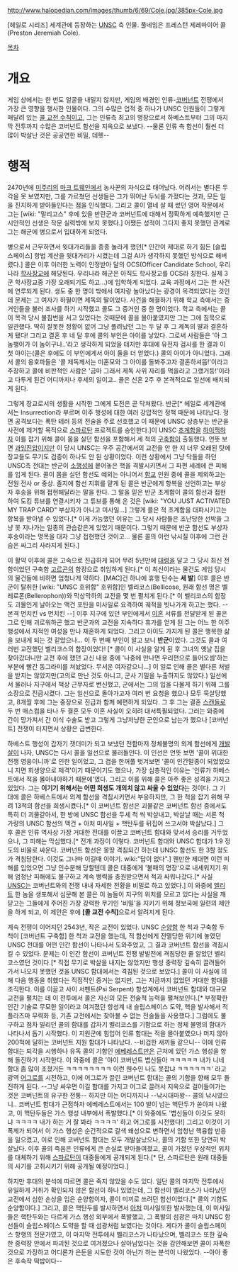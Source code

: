 http://www.halopedian.com/images/thumb/6/69/Cole.jpg/385px-Cole.jpg

[헤일로 시리즈] 세계관에 등장하는 [[UNSC]] 측 인물. 풀네임은 프레스턴 제레마이어 콜(Preston Jeremiah Cole). 

[[목차]]
= 개요 =
게임 상에서는 한 번도 얼굴을 내밀지 않지만, 게임의 배경인 인류-[[코버넌트]] 전쟁에서 가장 큰 영향을 행사한 인물이다. 그의 수많은 업적 중 하나가 UNSC 인원들이 그렇게 매달려 있는 [[콜 교전 수칙]]이고, 그는 인류측 최고의 명장으로서 하베스트부터 그의 마지막 전투까지 수많은 코버넌트 함선을 지옥으로 보냈다. --물론 인류 측 함선이 훨씬 더 많이 박살난 것은 공공연한 비밀, 데헷--

= 행적 =
2470년에 [[미주리]]의 [[마크 트웨인]]에서 농사꾼의 자식으로 태어났다. 어려서는 별다른 두각을 못 보였지만, 그를 가르쳤던 선생들은 그가 뛰어난 두뇌를 가졌다는 것과, 모든 일을 진지하게 받아들인다는 점을 인식했다. 그리고 콜이 열네 살 때 썼던 영어 작문에서 그는 [wiki: "말리고스" 후에 있을 반란군과 코버넌트에 대해서 정확하게 예측했지만 근시안적인 선생은 작문 실력밖에 보지 못했다.] 어쨌든 성적이 그다지 좋지 못했던 관계로 그는 해군에 병으로서 입대하게 되었다.

병으로서 근무하면서 윗대가리들을 종종 놀라게 했던[* 인간이 제대로 하기 힘든 [슬립스페이스] 항법 계산을 윗대가리가 시켰는데 그걸 AI가 생각하지 못했던 방식으로 해버렸다.] 콜은 이후 이러한 노력이 인정받아 달의 OCS(Officer Candidate School, 우리나라 [[학사장교]]에 해당된다. 우리나라 해군은 아직도 학사장교를 OCS라 칭한다. 실제 3군 학사장교중 가장 오래되기도 하고...)에 입학하게 되었다. 교육 과정에서 그는 한 사건에 연루되게 된다. 생도 중 한 명이 밖에서 여자랑 놀아났다는 광경이 목격되었다는 것인데 문제는 그 여자가 하필이면 제독의 딸이었다. 사건을 해결하기 위해 학교 측에서는 증거인들을 불러 조사를 하기 시작했고 콜도 그 증거인 중 한 명이었다. 학교 측에서는 콜이 목격 당시 불침번을 서고 있었다는 것때문에 콜을 몰아붙였지만 그는 그에 침묵으로 일관했다. 딱히 잘못한 정황이 없어 그냥 풀려났던 그는 두 달 후 그 제독의 딸과 결혼하게 됐다! 그리고 결혼 후 네 달 후에 콜의 부인은 아이를 낳았다. 그로써 사람들은 '아 그 놈팽이가 이 놈이구나..'라고 생각하게 되었을 테지만 후대에 유전자 검사를 한 결과 이 첫 아이는(콜은 후에도 이 부인에게서 아이 둘을 더 얻었다.) 콜의 아이가 아니었다. 그래서 콜의 옹호파들은 '콜 제독께서는 미혼모와 그 아이를 돌봐주고자 결혼하셔뜸!'이라고 주장하고 콜에 비판적인 사람은 '금마 그래서 제독 사위 자리를 먹을라고 그랬거등!'이라고 다투게 된건 어디까지나 후세의 일이고.. 콜은 신혼 2주 후 본격적으로 일선에 배치되게 된다.

그렇게 장교로서의 생활을 시작한 그에게 도전은 곧 닥쳐왔다. 반군[* 헤일로 세계관에서는 Insurrection라 부르며 이주 행성에 대한 여러 강압적인 정책 때문에 나타났다. 정면 공격보다는 폭탄 테러 등의 전술을 주로 선호했고 이 때문에 UNSC 상층부는 반군을 사전에 제거할 목적으로 [[스파르탄]] 프로젝트를 승인한다.]이 UNSC [[초계함]]을 [[하이잭]]하자 이를 잡기 위해 콜이 몸을 실던 함선을 포함해서 세 척의 [[구축함]]이 출동했다. 언뜻 보면 [[과잉진압]]이지만 이 당시 UNSC는 우주 공간에서의 교전을 안 한 지 너무 오래된 탓에 장교들도 무기도 검증이 하나도 안 된 상황이었다. 이런 상황에서 그냥 닥돌을 하던 UNSC측 전대는 반군이 [[소행성]]에 뭍어놓은 핵을 격발시키면서 그 파편 세례에 큰 피해를 입게 된다. 콜이 몸을 실던 함선도 예외는 아니어서 [[함교]] 인원 중에 콜을 제외하고는 전원 전사 or 중상. 졸지에 함선 지휘를 맡게 된 콜은 반군에게 항복을 선언하고는 부상자 후송을 위해 접현해달라는 말을 한다. 그 말을 믿은 반군 초계함이 콜의 함선과 접현하여 도킹 튜브를 연결시키자 그 튜브를 통해 온 것은 [wiki: "YOU JUST ACTIVATED MY TRAP CARD" 부상자가 아니고 미사일...] 그렇게 콜은 적 초계함을 대파시키고는 항복을 받아낼 수 있었다.[* 이게 가능했던 이유는 그 당시 사람들은 조난당한 선박을 그냥 못 지나가는 일종의 관습같은게 있었기 때문이다. 그렇기 때문에 반군 함선도 부상자 후송이라는 명목을 대자 그냥 접현했던 것이고... 물론 콜의 이런 낚시질 이후에 그런 관습은 싸그리 사라지게 된다.]

이 활약 이후에 콜은 고속으로 진급하게 되어 무려 5년만에 [[대령]]을 달고 그 당시 최신 전함이었던 구축함 [[고르곤]]의 함장으로 취임하게 된다.[* 이 최신이라는 물건도 게임 당시의 물건들에 비하면 엄청나게 약하다. [MAC]건 하나에 휴행 탄수는 '''세 발'''] 이후 콜은 반군이 탈취한 [wiki: "UNSC 호위함" 호위함]인 벨리코스(Bellicose, 원래 함선 명은 벨레로폰(Bellerophon))와 막상막하의 교전을 몇 번 펼치게 된다.[* 이 벨리코스의 함장도 괴물인게 날아오는 맥건 포탄을 미사일로 요격하여 궤적을 빗나가게 하고는 했다. -- 본격 먼치킨 vs 먼치킨 --] 이후 지구에 있던 부인에게서 [[이혼]] 서류를 전달받게 된 콜은 그로 인해 괴로워하곤 했고 반군과의 교전을 지속하다 휴가를 얻게 된 그는 어느 한 이주 행성에서 지적인 여성을 만나 재혼하게 되었다. 그리고 아이도 가지게 된 콜은 행복한 삶을 보내게 되는 것 같았으나... 이 두 번째 부인이 알고 보니 '''반군'''이었다. 그것도 콜과 여러번 교전했던 벨리코스의 함장이었다! [* 콜이 이 사실을 알게 된 후 그녀의 옛날 집을 찾아갔더니만 교전 후에 했던 교신 내용 중에 '나중에 만나면 우리편으로 들어오셈'하는 부분에 빨간 동그라미를 쳐놨었다. 무서운 여자같으니...] 이 일로 인해 콜은 별다른 처벌을 받지는 않았지만(고의로 만난 것도 아니고, 군사 기밀을 누출하지도 않았다.) 일선에서 물러나 지구에서 책상 근무자로 변신했고, 군에서는 그의 입을 다물게 하기 위해 그를 소장으로 진급시켰다. 그는 일선으로 돌아가고자 여러 번 요청을 했으나 모두 묵살당했고, 8개월 후에 그는 중장으로 진급과 함께 예편하게 되었다. 그 후 그는 결혼 [[스캔들]]로 두 번 매스컴을 타나 두 결혼 모두 이혼 사실이 오히려 대서특필되었다. 그러는 와중에 간이 망가져서 간 이식 수술도 받고 그렇게 그냥저냥한 군인으로 남는가 했으나 [코버넌트] 전쟁이 터지면서 상황은 급변한다.

하베스트 행성이 갑자기 잿더미가 되고 보냈던 전함마저 정체불명의 외계 함선에게 [[개발살]]이 나자, UNSC는 다시 콜을 일선으로 불러들인다. 이 인선은 언뜻 보면 '콜이 위대한 전쟁 영웅이니까'로 인한 일이었고, 그 겹을 한꺼풀 벗겨보면 '콜이 인간말종이 되었었으니 지면 희생양으로 제격'이기 때문이기도 했으나, 가장 심층적인 이유는 '인류가 하베스트에서 적을 몰아내야하기 때문에'였다. 그리고 이를 위해 콜은 아주 좋은 성격을 가지고 있었다. 그는 '''이기기 위해서는 어떤 희생도 개의치 않고 싸울 수 있었다'''는 것이다. 그 기대에 콜은 하베스트에서 외계 함선을 격침시키면서 부응하지만, 그 한 척을 잡기 위해 무려 13척의 함선을 희생시켰다.[* 이 코버넌트 함선은 괴물같은 코버넌트 함선 중에서도 특히 더 괴물같아서, 한 방에 UNSC 함선을 두세 척 씩 박살내고, 박살날 때는 서른 척 가량의 UNSC 함선의 맥건 + 아처 미사일 + 핵탄두를 뒤집어 쓰고서야 박살났다.] 그 후 콜은 인류 역사상 가장 거대한 전대를 이끌고 코버넌트 함대와 맞서서 승리를 거두었으나, 그 피해는 막심했다.[* 전개 과정이 이렇다. 코버넌트 함대와 UNSC 함대가 1:9 정도의 비율로 싸운다. 코버넌트 함선은 몽땅 격침되긴 하는데 UNSC 함선도 한 3할 정도가 격침당한다. 이것도 그나마 이길때 이야기. wiki:"답이 없다".] 웬만한 제대면 이런 피해를 입었으면 그냥 인수분해 당할텐데 콜은 대중에게 '불패의 명장'으로 내세워지기 위해 엄청난 피해에도 불구하고 계속 병력을 충원받으면서 적과 싸워나갔다.[* 사실 [[UNSC]]는 코버넌트와의 전쟁 내내 자세한 전황을 비밀로 하고 있었다.] 이 와중에 [[엘리트]] 한 놈을 생포해서 심문해 본 콜은 이 놈들이 지구의 위치를 모르고 있다는 사실을 깨닫고는 그들에게 주어진 가장 강력한 무기인 '비밀'을 지키기 위해 정보국에 일련의 제안을 하게 되고, 이 제안은 후에 '''[콜 교전 수칙]'''으로서 알려지게 된다. 

계속 전쟁이 이어지던 2543년, 작은 교전이 있었다. UNSC [[순양함]] 한 척과 구축함 두 척이 [코버넌트 구축함] 한 척과 교전을 했는데, 적 함선에게 전멸당한 위기에 놓였던 UNSC 전대를 어떤 인간 함선이 나타나서 도와주었고, 그 결과 코버넌트 함선을 격침시킬 수 있었다. 문제는 이 인간 함선이 코버넌트 전쟁 발발전에 격침당한 줄 알았던 벨리코스였던 것이다.[* 직접 무기로 박살을 내지는 않았지만 행성 중력장 깊숙히 끌려들어가서 나오지 못했던 것을 UNSC 함대에서는 격침된 것으로 보았다.] 콜이 이 사실에 의해 다음 행동을 취했다는 직접적인 증거는 없지만, 그는 지금까지 없었던 거대한 함대를 조직한다. 이를 이끌고 사이 서펜트(Psi Serpent) 항성계에서 코버넌트 함대와 대규모 교전을 펼치는 데 이 전투에서 콜은 자신의 모든 전술적 능력을 펼쳐보인다.[* 부정확한 인간 기술로 무모한 일이라고 여겨졌던 항성계 내 슬립스페이스 도약, 핵을 발사해서 적 플라즈마 무력화 등, 기존 교전에서는 찾아볼 수 없는 전술들을 사용했다.] 그럼에도 불구하고 점차 밀리던 콜의 함대를 갑자기 벨리코스를 기함으로 하는 정체 불명의 함대가 나타나서 돕기 시작했다. 이 지원군에 힘입어 인류 함대는 적을 몰아붙였으나 머지 않아 200척에 달하는 코버넌트 지원 함대가 나타났다. --비겁한 새끼들 같으니-- 이에 인류 함대는 퇴각을 시행하나 유독 콜의 기함인 [[에베레스트]]만은 근처에 있던 가스 행성을 향해 돌진하기 시작한다. 이 와중에 콜은 '야이 코버넌트 볍신들아 ㅋㅋㅋㅋㅋ 내가 니네 함대 좀 많이 조졌거든 ㅋㅋㅋㅋㅋㅋㅋㅋ 이런 웬수인 나도 못잡냐 ㅋㅋㅋㅋㅋㅋ' 라고 광역 [[어그로]]를 시전하고, 이에 어그로가 끌린 코버넌트 함대는 콜의 기함을 향해 모두 돌진하게 된다. --그냥 싸우면 이길 함대를 가지고 어그로 끌려서 지옥으로 걸어들어가는 것은 코버넌트의 유구한 전통-- 하지만 이는 어디까지나 --낚시대마왕-- 콜의 낚시였으니.. 코버넌트 함대가 근접하자 에베레스트에서는 100 발이 넘는 핵탄두가 쏟아져 나왔고, 이 핵탄두들은 가스 행성 내부에서 폭발했다.[* 이 와중에도 '볍신들아 이것도 못하냐 ㅋㅋㅋㅋ 내가 하는 거 잘 봐라 ㅋㅋㅋㅋ' 하고 어그로를 시전했다!] 그리고 이것이 기폭제가 되어서 이 가스 행성은 순간적으로 갈색 왜성으로 변하면서 엄청난 핵융합 반응을 일으켰고, 이로 인해 코버넌트 함대는 모두 개발살났으나, 콜의 기함 또한 당연히 박살났다. 이후 콜의 죽음은 인류에게 큰 손실로 받아들여졌고, 콜이 가졌던 우상적인 위치를 대체하기 위해 [[스파르탄]]이 대중들에게 공개되게 된다.[* 단, 스파르탄은 원래 대중들의 사기를 고취시키기 위해 공개될 예정이었다.]

하지만 후대의 분석에 따르면 콜은 죽지 않았을 수도 있다. 일단 콜의 마지막 전투에서 유일하게 거취가 확인되지 않은 함선이 하나 있었는데, 그 함선이 벨리코스가 나타났던 교전에서 심한 손상을 입은 순양함이자, 콜이 미끼로 쓰려던 함선이었다.[* 콜의 기함도 순양함이다.] 그리고, 콜은 핵탄두를 발사하면서 [[아처]] 미사일또한 발사했는데, 이 미사일들은 핵탄두와는 다르게 가스 행성 외부에서 폭발했고, 그 폭발의 섬광은 마치 UNSC 함선들이 슬립스페이스 도약을 할 때 섬광처럼 보였다는 것이다. 게다가 콜이 슬립스페이스 항행의 전문가였고, 이 마지막 전투에서 벨리코스가 나타났으며, 벨리코스 또한 깊숙한 중력장 안에서 파괴된 것으로 여겨졌으나 살아남았다는 것을 감안해보면 콜이 자폭한 것으로 가장하고 어디론가 은둔을 시도한 것이 아닌가 하는 분석이 나왔었다. --아아 좋은 후속작 떡밥이다--   
